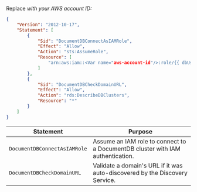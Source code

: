 Replace <Var name="aws-account-id"/> with your AWS account ID:

```json
{
    "Version": "2012-10-17",
    "Statement": [
        {
            "Sid": "DocumentDBConnectAsIAMRole",
            "Effect": "Allow",
            "Action": "sts:AssumeRole",
            "Resource": [
                "arn:aws:iam::<Var name="aws-account-id"/>:role/{{ dbUserRole }}"
            ]
        },
        {
            "Sid": "DocumentDBCheckDomainURL",
            "Effect": "Allow",
            "Action": "rds:DescribeDBClusters",
            "Resource": "*"
        }
    ]
}
```

| Statement | Purpose |
| --------- | ------- |
|`DocumentDBConnectAsIAMRole`| Assume an IAM role to connect to a DocumentDB cluster with IAM authentication. |
|`DocumentDBCheckDomainURL` | Validate a domain's URL if it was auto-discovered by the Discovery Service. |
